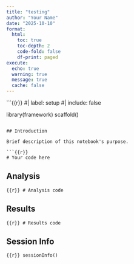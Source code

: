 ```yaml
---
title: "testing"
author: "Your Name"
date: "2025-10-10"
format:
  html:
    toc: true
    toc-depth: 2
    code-fold: false
    df-print: paged
execute:
  echo: true
  warning: true
  message: true
  cache: false
---
```


```{{r}}
#| label: setup
#| include: false

library(framework)
scaffold()
```

## Introduction

Brief description of this notebook's purpose.

```{{r}}
# Your code here
```

## Analysis

```{{r}}
# Analysis code
```

## Results

```{{r}}
# Results code
```

## Session Info

```{{r}}
sessionInfo()
```
